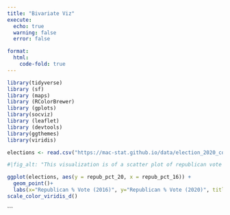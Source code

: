 ```yaml
---
title: "Bivariate Viz"
execute:
  echo: true
  warning: false
  error: false

format: 
  html: 
    code-fold: true
---
```


```r
library(tidyverse)
library (sf)
library (maps)
library (RColorBrewer)
library (gplots)
library(socviz)
library (leaflet)
library (devtools)
library(ggthemes)
library(viridis)
```

```r
elections <- read.csv("https://mac-stat.github.io/data/election_2020_county.csv")
```


```r

#|fig_alt: "This visualization is of a scatter plot of republican vote percentage in 2016 and 2020. The biggest takeaway is that the two variables are have strong positive correlation. Data from elections-https://mac-stat.github.io/data/election_2020_county.csv"

ggplot(elections, aes(y = repub_pct_20, x = repub_pct_16)) +
  geom_point()+
  labs(x="Republican % Vote (2016)", y="Republican % Vote (2020)", title= "Relationship between Republican Vote %", caption= "Data from: TidyTuesday Github Repository, Created by: Martha Miller, Date: 02/23/2025")+
scale_color_viridis_d()

```

```


